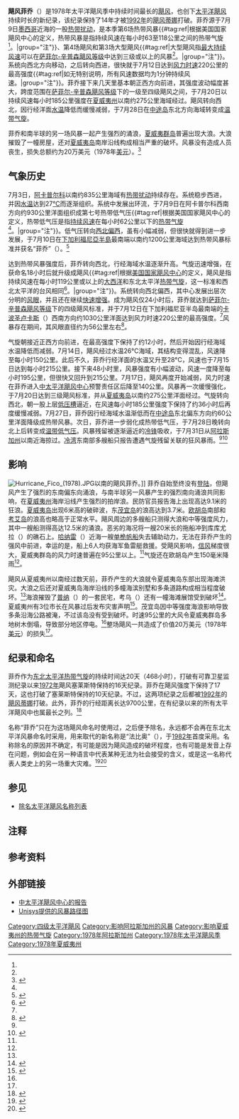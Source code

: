 {{Infobox Hurricane
| Name=飓风菲乔<br />{{lang|en|Hurricane Fico}}
| Type=飓风
| Year=1978
| Basin=EPac
| Image location=Hurricane Fico (1978)- 072078.JPG
| Image name=7月20日，风速达到每小时217公里的飓风菲乔
| Formed=1978年7月9日
| Dissipated=1978年7月28日
| 1-min winds=120
| Pressure=955
| Pressurepre=≤
| Damages=.2
| Inflated=0
| Fatalities=无报道
| Areas=[[夏威夷州|夏威夷州]]、[[阿留申群岛|阿留申群岛]]
| Hurricane season=[[1978年太平洋飓风季|1978年太平洋飓风季]]
}}
'''飓风菲乔'''（{{lang-en|Hurricane Fico}}）是1978年太平洋飓风季中持续时间最长的[[热带气旋|飓风]]，也创下[[太平洋飓风季|太平洋飓风]]持续时长的新纪录，该纪录保持了14年才被[[1992年太平洋飓风季|1992年]]的[[1992年飓风蒂娜|飓风蒂娜]]打破。菲乔源于7月9日[[墨西哥|墨西哥]]近海的一股[[热带扰动|热带扰动]]，是本季第6场热带风暴{{#tag:ref|根据美国国家飓风中心的定义，热带风暴是指持续风速在每小时63至118公里之间的热带气旋<ref name="glos" />。|group="注"}}、第4场飓风和第3场大型飓风{{#tag:ref|大型飓风指[[最大持续风速|最大持续风速]]可以在[[萨菲尔-辛普森飓风等级|萨菲尔-辛普森飓风等级]]中达到三级或以上的风暴<ref name="glos" />。|group="注"}}。系统向西北方向移动，之后转向西进，很快就于7月12日达到[[最大持续风速|风力时速]]220公里的最高强度{{#tag:ref|如无特别说明，所有风速数据均为1分钟持续风速。|group="注"}}。菲乔接下来几天里基本朝正西方向前进，其强度波动幅度甚大，跨度范围在[[萨菲尔-辛普森飓风等级|萨菲尔-辛普森飓风等级]]下的一级至四级飓风之间，于7月20日以持续风速每小时185公里强度在[[夏威夷州|夏威夷州]]以南约275公里海域经过。飓风转向西北，因行经洋面[[海面温度|水温]]降低而缓慢减弱，于7月28日在[[中途岛|中途岛]]东北方向海域转变成[[温带气旋|温带气旋]]。

菲乔和南半球的另一场风暴一起产生强烈的涌浪，[[夏威夷群岛|夏威夷群岛]]普遍出现大浪。大浪摧毁了一幢房屋，还对[[夏威夷岛|夏威夷岛]]南岸沿线构成相当严重的破坏。风暴没有造成人员丧生，损失总额约为20万美元（1978年[[美元|美元]]）。<ref name="ficodamage">{{cite web | author = The State of Hawaii Data Book | year = 2000 | archivedate = 2012-11-05 | archiveurl = https://web.archive.org/web/20121105120921/http://hawaii.gov/dbedt/info/economic/databook/db2000/sec05.pdf | title = Geography and Environment of Hawaii | accessdate = 2012-11-05 | format = PDF | deadurl = yes | url = http://www.hawaii.gov/dbedt/info/economic/databook/db2000/sec05.pdf}}</ref>

== 气象历史 ==
{{storm path|Fico 1978 track.png}}
7月3日，[[阿卡普尔科|阿卡普尔科]]以南约835公里海域有[[热带扰动|热带扰动]]持续存在。系统稳步西进，并因[[海面温度|水温]]达到27[[摄氏度|°C]]而逐渐组织。系统中发展出环流，于7月9日在阿卡普尔科西南方向约930公里洋面组织成第七号热带低气压{{#tag:ref|根据美国国家飓风中心的定义，热带低气压是指[[最大持续风速|持续风速]]在每小时62公里以下的[[热带气旋|热带气旋]]<ref name="glos" />。|group="注"}}。低气压转向[[罗盘方位|西北偏西]]，虽有小幅减弱，但很快就得到进一步发展，于7月10日在[[下加利福尼亞半島|下加利福尼亞半島]]最南端以南约1200公里海域达到热带风暴标准并获名“菲乔”（{{lang|en|Fico}}）。<ref name="mwr">{{cite web | author = Emil B. Gunther | year = 1979 | title = Eastern North Pacific Tropical Cyclones of 1978 | accessdate = 2015-08-17 | url = http://journals.ametsoc.org/doi/pdf/10.1175/1520-0493(1979)107%3C0911%3AENPTCO%3E2.0.CO%3B2 | format = PDF | publisher = Eastern Pacific Hurricane Center | archive-date = 2020-05-08 | archive-url = https://web.archive.org/web/20200508015153/https://journals.ametsoc.org/doi/pdf/10.1175/1520-0493(1979)107%3C0911%3AENPTCO%3E2.0.CO%3B2 | dead-url = no }}</ref>

达到热带风暴强度后，菲乔转向西北，行经海域水温逐渐升高。气旋迅速增强，在获命名18小时后就升级成飓风{{#tag:ref|根据[[国家飓风中心|美国国家飓风中心]]的定义，飓风是指持续风速在每小时119公里或以上的[[北大西洋热带气旋|大西洋]]和东北太平洋[[热带气旋|热带气旋]]，这一标准和西北太平洋的台风相同<ref name="glos">{{cite report | publisher = National Hurricane Center | date = 2013-03-25 | accessdate = 2014-06-15 | title = Glossary of NHC Terms | archivedate = 2014-06-01 | archiveurl = https://web.archive.org/web/20140601020814/http://www.nhc.noaa.gov/aboutgloss.shtml | deadurl = no | url = http://www.nhc.noaa.gov/aboutgloss.shtml}}</ref>。|group="注"}}。系统转向西北偏西，其中心发展出层次分明的[[风眼|风眼]]，并且还在继续[[快速增强|快速增强]]。成为飓风仅24小时后，菲乔就达到[[萨菲尔-辛普森飓风等级|萨菲尔-辛普森飓风等级]]下的四级飓风标准，并于7月12日在下加利福尼亚半岛最南端的[[卡波圣卢卡斯|卡波圣卢卡斯]]（{{lang|en|Cabo San Lucas}}）西南方向约1030公里洋面达到风力时速220公里的最高强度。<ref name="mwr" />风暴存在期间，其风眼直径约为56公里左右<ref name="pubs">{{cite web | author = Charles H. Fletcher III, Eric E. Grossman, Bruce M. Richmond, and Ann E. Gibbs | year = 2002 | title = Atlas of Natural Hazards in the Hawaiian Coastal Zone | publisher = U.S. Geologic Survey | accessdate = 2015-08-17 | url = http://pubs.usgs.gov/imap/i2761/sections/1_Intro.pdf | archiveurl = https://web.archive.org/web/20120327071806/http://pubs.usgs.gov/imap/i2761/sections/1_Intro.pdf | format = PDF | deadurl = no | archivedate = 2012-03-27}}</ref>。

气旋朝接近正西方向前进，在最高强度下保持了约12小时，然后开始因行经海域水温降低而减弱。7月14日，飓风经过水温26°C海域，其结构变得混乱，风速降至每小时150公里。此后不久，菲乔行经洋面的水温又升至28°C，风速也于7月15日达到每小时215公里。接下来48小时里，风暴强度有小幅波动，风速一度降至每小时195公里，但很快又回升到215公里。7月17日，飓风再度开始减弱，风力时速在菲乔进入[[中太平洋飓风中心|中太平洋飓风中心]]预警责任区后降至140公里。风暴再一次缓慢强化，于7月20日达到三级飓风标准，并从[[夏威夷岛|夏威夷岛]]以南约275公里洋面经过。气旋转向西北，朝一股上层[[低压槽|低压槽]]逼近，在风速每小时185公里强度下保持了约36小时后再度缓慢减弱。7月27日，菲乔因行经海域水温渐低而在[[中途岛|中途岛]]东北偏东方向约60公里洋面降级成热带风暴。次日，菲乔进一步弱化成热带低气压，于7月28日晚转向北上后转变成[[温带气旋|温带低气压]]。风暴残留被逐渐逼近的[[天气图|冷锋]]吸收，于7月31日从[[阿拉斯加州|阿拉斯加州]]以南近海掠过。[[冷湾_(阿拉斯加州)|冷湾]]东南部多艘船只报告遭遇气旋残留关联的狂风暴雨。<ref name="mwr" /><ref name="cphc">{{cite web | author = Central Pacific Hurricane Season | year = 1978 | title = 1978 Central Pacific Tropical Cyclone Season | url = http://www.prh.noaa.gov/cphc/summaries/1978.php#Fico | deadurl = no | archiveurl = https://web.archive.org/web/20141010113844/http://www.prh.noaa.gov/cphc/summaries/1978.php#Fico | accessdate = 2015-08-17 | archivedate = 2014-10-10}}</ref>

== 影响 ==
[[File:Hurricane_Fico_(1978).JPG|thumb]]以南的飓风菲乔。]]
菲乔自始至终没有[[登陆_(气象学)|登陆]]，但飓风产生了强烈的东南偏东向涌浪，与南半球另一风暴产生的强烈南向涌浪共同影响，在[[夏威夷州|夏威夷州]]海岸沿线产生强烈的拍岸浪。民防官员报告海上出现高达9.1米的狂浪。[[夏威夷岛|夏威夷岛]]出现6米高的破碎波，东[[茂宜岛|茂宜岛]]的浪高达到3.7米。[[欧胡岛|欧胡岛]]南部和[[考艾岛|考艾岛]]的浪高也略高于正常水平。飓风周边的多艘船只测得大浪和中等强度风力，其中一艘船测得高达12.5米的涌浪。恶劣的海况将一艘20米长的拖船冲到库库尤拉（{{lang|en|Kukuiula}}）的礁石上。[[哈纳雷_(夏威夷州)|哈纳雷]]（{{lang|en|Hanalei}}）近海一艘[[单桅纵帆船|单桅帆船]]失去辅助动力，无法在菲乔产生的强风中前进，幸运的是，船上6人均获海军鱼雷艇救援。受飓风影响，[[信风|信风]]梯度很大，夏威夷群岛的风力时速普遍在95公里以上。<ref name="cphc" />气旋还在欧胡岛产生150毫米降雨<ref name="pubs" />。

飓风从夏威夷州以南经过数天前，菲乔产生的大浪就令夏威夷岛东部出现海滩洪灾。大浪之后还对夏威夷岛海岸沿线的多幢海滨别墅和多条道路构成相当程度破坏。<ref name="cphc" />海浪摧毁了[[普纳_(夏威夷州)|普纳]]（{{lang|en|Puna}}）的一套民宅，考乌（{{lang|en|Kau}}）还有一幢海滩展馆受到破坏<ref name="hono">{{cite web | author = Honolulu Advertiser | year = 2005 | title = The history of today, July 19 | accessdate = 2015-08-17 | deadurl = no | archiveurl = https://web.archive.org/web/20131204084416/http://the.honoluluadvertiser.com/article/2006/Jul/19/ln/150history.html | url = http://the.honoluluadvertiser.com/article/2006/Jul/19/ln/150history.html | archivedate = 2013-12-04}}</ref>。夏威夷州有3位市长在风暴过后发布灾害声明<ref name="tabloid">{{cite web | author = Hawaii County Government | year = 2001 | title = Hawaii County Major Natural Hazard Events Since 1977 | accessdate = 2015-08-17 | url = http://www.hawaiicounty.gov/cd/mmp/Introduction%20tabloid.pdf | format = PDF }}{{dead link|date=十一月 2017 |bot=InternetArchiveBot }}</ref>。茂宜岛因中等强度海浪影响导致多条沿海公路被淹，不过该岛没有受到破坏。时速95公里的大风令夏威夷群岛多地树木倒塌，导致部分地区停电。<ref name="cphc" />整场飓风一共造成了价值20万美元（1978年[[美元|美元]]）的损失<ref name="ficodamage" />。

== 纪录和命名 ==
菲乔作为[[太平洋飓风季|东北太平洋热带气旋]]的持续时间达20天（468小时），打破有可靠卫星监测纪录以来[[1972年太平洋飓风季|1972年]]飓风塞莱斯特保持的16天纪录。菲乔在飓风强度下保持了17天，这也打破了塞莱斯特保持的10天纪录。不过，这两项纪录之后都被[[1992年太平洋飓风季|1992年]]的[[1992年飓风蒂娜|飓风蒂娜]]打破。此外，菲乔的行经距离长达9700公里，在有纪录以来的所有太平洋飓风中也属最长之列。<ref name="epachurdat">{{cite web | author = National Hurricane Center | author2 = Hurricane Research Division | author3 = Central Pacific Hurricane Center | publisher = United States National Oceanic and Atmospheric Administration's National Weather Service | date = 2014-07-07 | accessdate = 2015-08-03 | title = The Northeast and North Central Pacific hurricane database 1949–2013 | archivedate = 2014-10-05 | archiveurl = https://web.archive.org/web/20141005025406/http://www.nhc.noaa.gov/data/hurdat/hurdat2-nencpac-1949-2013-070714.txt | url = http://www.nhc.noaa.gov/data/hurdat/hurdat2-nencpac-1949-2013-070714.txt | deadurl = no}}</ref>

名称“菲乔”只在为这场飓风命名时使用过，之后便予除名，永远都不会再在东北太平洋风暴命名时采用，用来取代的新名称是“法比奥”（{{lang|en|Fabio}}），于[[1982年太平洋飓风季|1982年]]首度采用。名称除名的原因并不确定，有可能是因为飓风造成的破坏程度，也有可能是发音上存在问题，例如会在另一种语言中代表某种无法为社会接受的含义，或是这一名称代表人类史上的另一场重大灾难。<ref name="wmo">{{cite web | url = https://www.wmo.int/pages/prog/www/tcp/documents/TCP30_Edition2012.pdf#page=101 | title = Regional Association IV (North America, Central America and the Caribbean) Hurricane Operational Plan | date = 2012-06-11 | work = [https://www.wmo.int/pages/prog/www/tcp/ Tropical Cyclone Programme] | publisher = World Meteorological Organization | location = Geneva, Switzerland | volume = 2012 Edition  | at = p. 9-6 TABLE IV: Names of Eastern North Pacific Ocean Storms Retired into Hurricane History | archiveurl = https://web.archive.org/web/20140201195130/http://www.wmo.int/pages/prog/www/tcp/documents/TCP30_Edition2012.pdf#page=101 | archivedate = 2014-02-01 | deadurl = no | accessdate = 2015-08-17}}</ref><ref name="AOML FAQ">{{cite web | author = Atlantic Oceanographic and Meteorological Laboratory | year = 2009 | title = Subject: B3) What names have been retired in the Atlantic and East Pacific basin? | accessdate = 2015-08-11 | url = http://www.aoml.noaa.gov/hrd/tcfaq/B3.html | archiveurl = https://web.archive.org/web/20150701194456/http://www.aoml.noaa.gov/hrd/tcfaq/B3.html | archivedate = 2015-07-01 | deadurl = no}}</ref>

== 参见 ==
{{Portal|热带气旋}}
* [[除名太平洋飓风名称列表|除名太平洋飓风名称列表]]

== 注释 ==
{{reflist|group ="注"}}

== 参考资料 ==
{{Reflist|colwidth=30em}}

== 外部链接 ==
* [http://www.prh.noaa.gov/cphc/summaries/1978.php#Fico 中太平洋飓风中心的报告] {{Wayback|url=http://www.prh.noaa.gov/cphc/summaries/1978.php#Fico |date=20141010113844 }}
* [https://web.archive.org/web/20060915212759/http://weather.unisys.com/hurricane/e_pacific/1978/FICO/track.gif Unisys提供的风暴路径图]

{{除名太平洋颶風}}

{{DEFAULTSORT:Fico (1978)}}
[[Category:四级太平洋飓风|Category:四级太平洋飓风]]
[[Category:影响阿拉斯加州的风暴|Category:影响阿拉斯加州的风暴]]
[[Category:影响夏威夷州的热带气旋|Category:影响夏威夷州的热带气旋]]
[[Category:1978年阿拉斯加州|Category:1978年阿拉斯加州]]
[[Category:1978年太平洋飓风季|Category:1978年太平洋飓风季]]
[[Category:1978年夏威夷州|Category:1978年夏威夷州]]
{{Good article}}